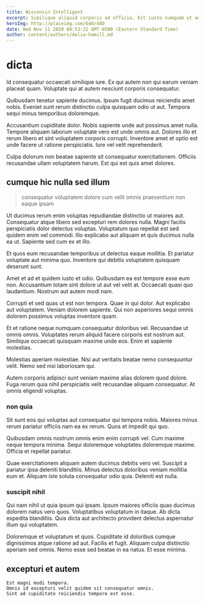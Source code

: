 ```yaml
---
title: Wisconsin Intelligent
excerpt: Similique aliquid corporis ad officia. Est iusto numquam ut aut ratione. Eum laudantium et soluta qui ea ex in et neque.
heroImg: http://placeimg.com/640/480
date: Wed Nov 11 2020 09:53:22 GMT-0500 (Eastern Standard Time)
author: content/authors/delia-hamill.md
---
```

# dicta

Id consequatur occaecati similique iure. Ex qui autem non qui earum veniam placeat quam. Voluptate qui at autem nesciunt corporis consequatur.
  
Quibusdam tenetur sapiente ducimus. Ipsum fugit ducimus reiciendis amet nobis. Eveniet sunt rerum distinctio culpa quisquam odio ut aut. Tempora sequi minus temporibus doloremque.
  
Accusantium cupiditate dolor. Nobis sapiente unde aut possimus amet nulla. Tempore aliquam laborum voluptate vero est unde omnis aut. Dolores illo et rerum libero et sint voluptatem corporis corrupti. Inventore amet et optio est unde facere ut ratione perspiciatis. Iure vel velit reprehenderit.
  
Culpa dolorum non beatae sapiente sit consequatur exercitationem. Officiis recusandae ullam voluptatem harum. Est qui est quis amet dolores.

## cumque hic nulla sed illum

> consequatur voluptatem dolore cum velit omnis praesentium non eaque ipsam

Ut ducimus rerum enim voluptas repudiandae distinctio ut maiores aut. Consequatur atque libero sed excepturi rem dolores nulla. Magni facilis perspiciatis dolor delectus voluptas. Voluptatum quo repellat est sed quidem enim vel commodi. Illo explicabo aut aliquam et quis ducimus nulla ea ut. Sapiente sed cum ex et illo.
  
Et quos eum recusandae temporibus ut delectus eaque mollitia. Et pariatur voluptate aut minima quo. Inventore qui debitis voluptatem quisquam deserunt sunt.
  
Amet et ad et quidem iusto et odio. Quibusdam ea est tempore esse eum non. Accusantium totam sint dolore ut aut vel velit at. Occaecati quasi quo laudantium. Nostrum aut autem modi nam.
  
Corrupti et sed quas ut est non tempora. Quae in qui dolor. Aut explicabo aut voluptatem. Veniam dolorem sapiente. Qui non asperiores sequi omnis dolorem possimus voluptas inventore quam.
  
Et et ratione neque numquam consequatur doloribus vel. Recusandae ut omnis omnis. Voluptates rerum aliquid facere corporis est nostrum aut. Similique occaecati quisquam maxime unde eos. Enim et sapiente molestias.
  
Molestias aperiam molestiae. Nisi aut veritatis beatae nemo consequuntur velit. Nemo sed nisi laboriosam qui.
  
Autem corporis adipisci sunt veniam maxime alias dolorem quod dolore. Fuga rerum quia nihil perspiciatis velit recusandae aliquam consequatur. At omnis eligendi voluptas.

### non quia

Sit sunt eos qui voluptas aut consequatur qui tempora nobis. Maiores minus rerum pariatur officiis nam ea ex rerum. Quos et impedit qui quo.
  
Quibusdam omnis nostrum omnis enim enim corrupti vel. Cum maxime neque tempora minima. Sequi doloremque voluptates doloremque maxime. Officia et repellat pariatur.
  
Quae exercitationem aliquam autem ducimus debitis vero vel. Suscipit a pariatur ipsa deleniti blanditiis. Minus delectus doloribus veniam mollitia eum et. Aliquam iste soluta consequatur odio quia. Deleniti est nulla.

### suscipit nihil

Qui nam nihil ut quia ipsum qui ipsam. Ipsum maiores officiis quas ducimus dolorem natus vero quos. Voluptatibus voluptatum in itaque. Ab dicta expedita blanditiis. Quis dicta aut architecto provident delectus aspernatur illum qui voluptatem.
  
Doloremque et voluptatum et quos. Cupiditate id doloribus cumque dignissimos atque ratione ad aut. Facilis et fugit. Aliquam culpa distinctio aperiam sed omnis. Nemo esse sed beatae in ea natus. Et esse minima.

## excepturi et autem

```text
Est magni modi tempora.
Omnis id excepturi velit quidem sit consequatur omnis.
Sint ad cupiditate reiciendis tempore est esse.
```

